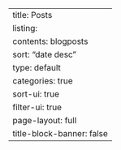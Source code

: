 ---
title: Posts
listing:
    contents: blogposts
    sort: "date desc"
    type: default
    categories: true
    sort-ui: true
    filter-ui: true
page-layout: full
title-block-banner: false
---